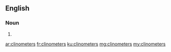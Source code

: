 ==English==

===Noun===
{{head|en|plural}}

# {{plural of|clinometer|lang=en}}

[[ar:clinometers]]
[[fr:clinometers]]
[[ku:clinometers]]
[[mg:clinometers]]
[[my:clinometers]]